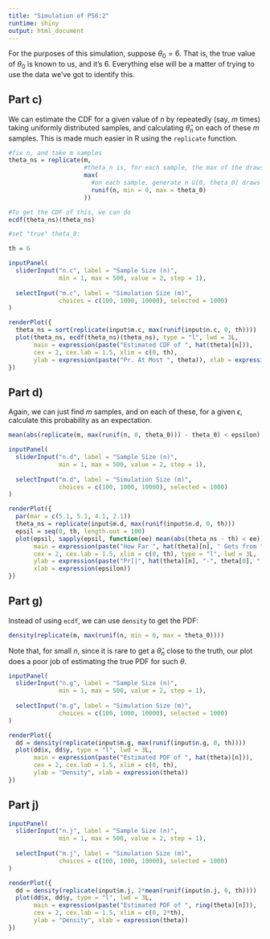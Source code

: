 ```yaml
---
title: "Simulation of PS6:2"
runtime: shiny
output: html_document
---
```


For the purposes of this simulation, suppose $\theta_0 = 6$. That is, the true value of $\theta_0$ is known to us, and it's 6. Everything else will be a matter of trying to use the data we've got to identify this.

## Part c)

We can estimate the CDF for a given value of $n$ by repeatedly (say, $m$ times) taking uniformly distributed samples, and calculating $\hat{\theta}_n$ on each of these $m$ samples. This is made much easier in R using the `replicate` function. 

```r
#fix n, and take m samples
theta_ns = replicate(m, 
                     #theta_n is, for each sample, the max of the draws
                     max(
                       #on each sample, generate n U[0, theta_0] draws
                       runif(n, min = 0, max = theta_0)
                     ))

#To get the CDF of this, we can do
ecdf(theta_ns)(theta_ns)
```


```r
#set "true" theta_0:

th = 6

inputPanel(
  sliderInput("n.c", label = "Sample Size (n)",
              min = 1, max = 500, value = 2, step = 1),
  
  selectInput("m.c", label = "Simulation Size (m)",
              choices = c(100, 1000, 10000), selected = 1000)
)

renderPlot({
  theta_ns = sort(replicate(input$m.c, max(runif(input$n.c, 0, th))))
  plot(theta_ns, ecdf(theta_ns)(theta_ns), type = "l", lwd = 3L, 
       main = expression(paste("Estimated CDF of ", hat(theta)[n])),
       cex = 2, cex.lab = 1.5, xlim = c(0, th),
       ylab = expression(paste("Pr. At Most ", theta)), xlab = expression(theta))
})
```

## Part d)

Again, we can just find $m$ samples, and on each of these, for a given $\epsilon$, calculate this probability as an expectation.

```r
mean(abs(replicate(m, max(runif(n, 0, theta_0))) - theta_0) < epsilon)
```

```r
inputPanel(
  sliderInput("n.d", label = "Sample Size (n)",
              min = 1, max = 500, value = 2, step = 1),
  
  selectInput("m.d", label = "Simulation Size (m)",
              choices = c(100, 1000, 10000), selected = 1000)
)

renderPlot({
  par(mar = c(5.1, 5.1, 4.1, 2.1))
  theta_ns = replicate(input$m.d, max(runif(input$n.d, 0, th)))
  epsil = seq(0, th, length.out = 100)
  plot(epsil, sapply(epsil, function(ee) mean(abs(theta_ns - th) < ee)), 
       main = expression(paste("How Far ", hat(theta)[n], " Gets from ", theta[0])),
       cex = 2, cex.lab = 1.5, xlim = c(0, th), type = "l", lwd = 3L, 
       ylab = expression(paste("Pr[|", hat(theta)[n], "-", theta[0], "|<", epsilon, "]")),
       xlab = expression(epsilon))
})
```

## Part g)

Instead of using `ecdf`, we can use `density` to get the PDF:

```r
density(replicate(m, max(runif(n, min = 0, max = theta_0))))
```

Note that, for small $n$, since it is rare to get a $\hat{\theta}_n$ close to the truth, our plot does a poor job of estimating the true PDF for such $\theta$.

```r
inputPanel(
  sliderInput("n.g", label = "Sample Size (n)",
              min = 1, max = 500, value = 2, step = 1),
  
  selectInput("m.g", label = "Simulation Size (m)",
              choices = c(100, 1000, 10000), selected = 1000)
)

renderPlot({
  dd = density(replicate(input$m.g, max(runif(input$n.g, 0, th))))
  plot(dd$x, dd$y, type = "l", lwd = 3L, 
       main = expression(paste("Estimated PDF of ", hat(theta)[n])),
       cex = 2, cex.lab = 1.5, xlim = c(0, th),
       ylab = "Density", xlab = expression(theta))
})
```

## Part j)

```r
inputPanel(
  sliderInput("n.j", label = "Sample Size (n)",
              min = 1, max = 500, value = 2, step = 1),
  
  selectInput("m.j", label = "Simulation Size (m)",
              choices = c(100, 1000, 10000), selected = 1000)
)

renderPlot({
  dd = density(replicate(input$m.j, 2*mean(runif(input$n.j, 0, th))))
  plot(dd$x, dd$y, type = "l", lwd = 3L, 
       main = expression(paste("Estimated PDF of ", ring(theta)[n])),
       cex = 2, cex.lab = 1.5, xlim = c(0, 2*th),
       ylab = "Density", xlab = expression(theta))
})
```

